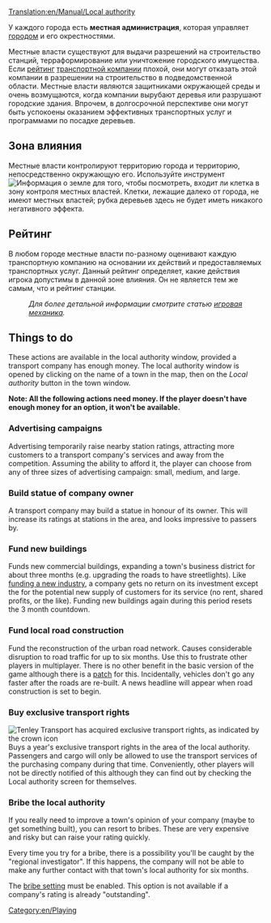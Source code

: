[[Translation:en/Manual/Local authority]]
{{ru/Перевод|Local_authority|1}}

У каждого города есть '''местная администрация''', которая управляет [[ru/Manual/Город|городом]] и его окрестностями.

Местные власти существуют для выдачи разрешений на строительство станций, терраформирование или уничтожение городского имущества. Если [[ru/Manual/Game Mechanics/Игровая механика#Отношение в городе|рейтинг]] [[ru/Manual/Транспортная компания|транспортной компании]] плохой, они могут отказать этой компании в разрешении на строительство в подведомственной области. Местные власти являются защитниками окружающей среды и очень возмущаются, когда компании вырубают деревья или разрушают городские здания. Впрочем, в долгосрочной перспективе они могут быть успокоены оказанием эффективных транспортных услуг и программами по посадке деревьев.


==Зона влияния==
Местные власти контролируют территорию города и территорию, непосредственно окружающую его. Используйте инструмент [[File:en/Manual html 51cda05b.png|Информация о земле]] для того, чтобы посмотреть, входит ли клетка в зону контроля местных властей. Клетки, лежащие далеко от города, не имеют местных властей; рубка деревьев здесь не будет иметь никакого негативного эффекта.

==Рейтинг==
В любом городе местные власти по-разному оценивают каждую транспортную компанию на основании их действий и предоставляемых транспортных услуг. Данный рейтинг определяет, какие действия игрока допустимы в данной зоне влияния. Он не является тем же самым, что и рейтинг станции.
:''Для более детальной информации смотрите статью [[ru/Manual/Game Mechanics/Игровая механика#Отношение в городе|игровая механика]].''

==Things to do==
These actions are available in the local authority window, provided a transport company has enough money. The local authority window is opened by clicking on the name of a town in the map, then on the ''Local authority'' button in the town window.

'''Note:  All the following actions need money.  If the player doesn't have enough money for an option, it won't be available.'''

===Advertising campaigns===
Advertising temporarily raise nearby station ratings, attracting more customers to a transport company's services and away from the competition. Assuming the ability to afford it, the player can choose from any of three sizes of advertising campaign: small, medium, and large.

===Build statue of company owner===
A transport company may build a statue in honour of its owner. This will increase its ratings at stations in the area, and looks impressive to passers by.

===Fund new buildings===
Funds new commercial buildings, expanding a town's business district for about three months (e.g. upgrading the roads to have streetlights). Like [[en/Manual/Industries#Prospecting_New_Industries|funding a new industry]], a company gets no return on its investment except the for the potential new supply of customers for its service (no rent, shared profits, or the like). Funding new buildings again during this period resets the 3 month countdown.

===Fund local road construction===
Fund the reconstruction of the urban road network. Causes considerable disruption to road traffic for up to six months. Use this to frustrate other players in multiplayer. There is no other benefit in the basic version of the game although there is a [[en/Archive/Manual/Settings/Remove absurd road-elements during the road construction|patch]] for this. Incidentally, vehicles don't go any faster after the roads are re-built. A news headline will appear when road construction is set to begin.

===Buy exclusive transport rights===
[[File:en/Exclusive transport rights.png|frame|right|Tenley Transport has acquired exclusive transport rights, as indicated by the crown icon]]
Buys a year's exclusive transport rights in the area of the local authority. Passengers and cargo will only be allowed to use the transport services of the purchasing company during that time.  Conveniently, other players will not be directly notified of this although they can find out by checking the Local authority screen for themselves.

===Bribe the local authority===
If you really need to improve a town's opinion of your company (maybe to get something built), you can resort to bribes.  These are very expensive and risky but can raise your rating quickly. 

Every time you try for a bribe, there is a possibility you'll be caught by the "regional investigator". If this happens, the company will not be able to make any further contact with that town's local authority for six months. 

The [[en/Archive/Manual/Settings/Bribe authority|bribe setting]] must be enabled. This option is not available if a company's rating is already "outstanding".

[[Category:en/Playing]]